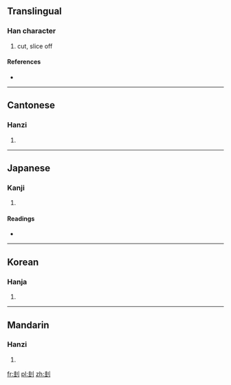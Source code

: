 ==Translingual==

===Han character===
{{Han char|rn=18|rad=刀|as=06|sn=8|four=4210<sub>0</sub>|canj=土土中弓 (GGLN)}}

# cut, slice off

====References====
* {{Han ref|kx=0138.410|dkj=01955|dj=0315.050|hdz=10332.120|uh=5232|ud=21042|bh=CBD1|bd=52177}}

----

==Cantonese==

===Hanzi===
{{yue-hanzi|jyut=|y=gwai1}}

# {{defn|lang=yue|sort=刀06}}

----

==Japanese==

===Kanji===
{{ja-kanji|grade=|rs=刀06}}

# {{defn|lang=ja|sort=刀06}}

====Readings====
* {{ja-readings|on=[[けい]] (kei), [[け]] (ke)|kun=[[さす]] (sasu), [[さく]] (saku), [[えぐる]] (eguru), [[ころす]] (korosu)}}

----

==Korean==

===Hanja===
{{ko-hanja|hangeul=규|rv=gyu|mr=kyu}}

# {{defn|lang=ko|sort=刀06}}

----

==Mandarin==

===Hanzi===
{{cmn-hanzi|pin=[[kuī]] ([[kui1]]), [[shuà]] ([[shua4]])|wg=k'uei<sup>1</sup>, shua<sup>4</sup>}}

# {{defn|lang=cmn|sort=刀06}}

[[fr:刲]]
[[pl:刲]]
[[zh:刲]]